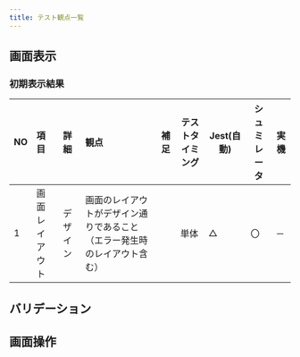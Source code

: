 ```yaml
---
title: テスト観点一覧
---
```


## 画面表示

### 初期表示結果

| NO | 項目 | 詳細 | 観点 | 補足 | テストタイミング | Jest(自動) | シュミレータ | 実機 |
| --- | :--- | :--- | :--- | :--- | --- | --- | --- | --- |
| 1 | 画面レイアウト | デザイン | 画面のレイアウトがデザイン通りであること（エラー発生時のレイアウト含む） | | 単体 | △ | 〇 | － |

## バリデーション

## 画面操作
